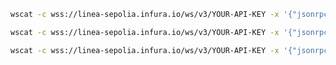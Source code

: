 
<Tabs>
  <TabItem value="newHeads">

```bash
wscat -c wss://linea-sepolia.infura.io/ws/v3/YOUR-API-KEY -x '{"jsonrpc": "2.0", "id": 1, "method": "eth_subscribe", "params": ["newHeads"]}'
```

  </TabItem>
  <TabItem value="logs">

```bash
wscat -c wss://linea-sepolia.infura.io/ws/v3/YOUR-API-KEY -x '{"jsonrpc":"2.0", "id": 1, "method": "eth_subscribe", "params": ["logs", {"address": "0x8320fe7702b96808f7bbc0d4a888ed1468216cfd", "topics":["0xd78a0cb8bb633d06981248b816e7bd33c2a35a6089241d099fa519e361cab902"]}]}'
```

  </TabItem>

  <TabItem value="newPendingTransactions">

```bash
wscat -c wss://linea-sepolia.infura.io/ws/v3/YOUR-API-KEY -x '{"jsonrpc":"2.0", "id": 1, "method": "eth_subscribe", "params": ["newPendingTransactions"]}'
```

  </TabItem>
</Tabs>

